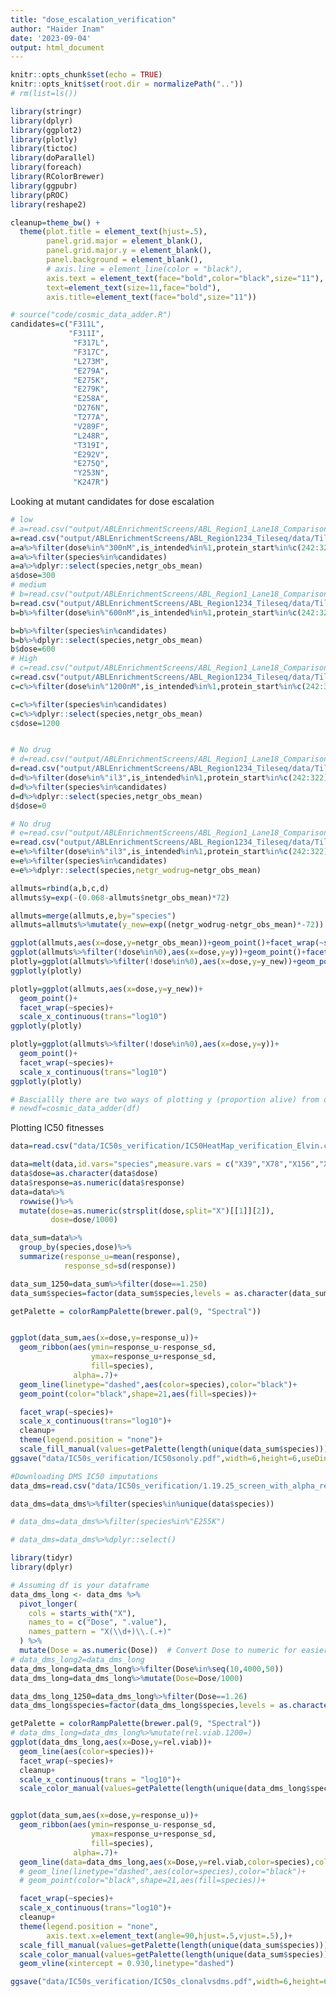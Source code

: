 ```yaml
---
title: "dose_escalation_verification"
author: "Haider Inam"
date: '2023-09-04'
output: html_document
---
```


```r
knitr::opts_chunk$set(echo = TRUE)
knitr::opts_knit$set(root.dir = normalizePath(".."))
# rm(list=ls())

library(stringr)
library(dplyr)
library(ggplot2)
library(plotly)
library(tictoc)
library(doParallel)
library(foreach)
library(RColorBrewer)
library(ggpubr)
library(pROC)
library(reshape2)

cleanup=theme_bw() +
  theme(plot.title = element_text(hjust=.5),
        panel.grid.major = element_blank(),
        panel.grid.major.y = element_blank(),
        panel.background = element_blank(),
        # axis.line = element_line(color = "black"),
        axis.text = element_text(face="bold",color="black",size="11"),
        text=element_text(size=11,face="bold"),
        axis.title=element_text(face="bold",size="11"))

```

```r
# source("code/cosmic_data_adder.R")
candidates=c("F311L",
             "F311I",
              "F317L",
              "F317C",
              "L273M",
              "E279A",
              "E275K",
              "E279K",
              "E258A",
              "D276N",
              "T277A",
              "V289F",
              "L248R",
              "T319I",
              "E292V",
              "E275Q",
              "Y253N",
              "K247R")
```

Looking at mutant candidates for dose escalation
```r
  
# low
# a=read.csv("output/ABLEnrichmentScreens/ABL_Region1_Lane18_Comparisons/cross-replicate/baf3_Imat_low_rep1vsrep2_ft/screen_comparison_baf3_Imat_low_rep1vsrep2_ft.csv",header = T,stringsAsFactors = F)
a=read.csv("output/ABLEnrichmentScreens/ABL_Region1234_Tileseq/data/TileSeq_full_kinase_alldoses_with_lfc_corrected_netgrowths.csv",header = T,stringsAsFactors = F)
a=a%>%filter(dose%in%"300nM",is_intended%in%1,protein_start%in%c(242:322))
a=a%>%filter(species%in%candidates)
a=a%>%dplyr::select(species,netgr_obs_mean)
a$dose=300
# medium
# b=read.csv("output/ABLEnrichmentScreens/ABL_Region1_Lane18_Comparisons/cross-replicate/baf3_Imat_medium_rep1vsrep2_ft/screen_comparison_baf3_Imat_medium_rep1vsrep2_ft.csv",header = T,stringsAsFactors = F)
b=read.csv("output/ABLEnrichmentScreens/ABL_Region1234_Tileseq/data/TileSeq_full_kinase_alldoses_with_lfc_corrected_netgrowths.csv",header = T,stringsAsFactors = F)
b=b%>%filter(dose%in%"600nM",is_intended%in%1,protein_start%in%c(242:322))

b=b%>%filter(species%in%candidates)
b=b%>%dplyr::select(species,netgr_obs_mean)
b$dose=600
# High
# c=read.csv("output/ABLEnrichmentScreens/ABL_Region1_Lane18_Comparisons/cross-replicate/baf3_Imat_high_rep1vsrep2_ft/screen_comparison_baf3_Imat_high_rep1vsrep2_ft.csv",header = T,stringsAsFactors = F)
c=read.csv("output/ABLEnrichmentScreens/ABL_Region1234_Tileseq/data/TileSeq_full_kinase_alldoses_with_lfc_corrected_netgrowths.csv",header = T,stringsAsFactors = F)
c=c%>%filter(dose%in%"1200nM",is_intended%in%1,protein_start%in%c(242:322))

c=c%>%filter(species%in%candidates)
c=c%>%dplyr::select(species,netgr_obs_mean)
c$dose=1200


# No drug
# d=read.csv("output/ABLEnrichmentScreens/ABL_Region1_Lane18_Comparisons/cross-replicate/baf3_IL3_rep1vsrep2_ft/screen_comparison_baf3_IL3_low_rep1vsrep2_ft.csv",header = T,stringsAsFactors = F)
d=read.csv("output/ABLEnrichmentScreens/ABL_Region1234_Tileseq/data/TileSeq_full_kinase_alldoses_with_lfc_corrected_netgrowths.csv",header = T,stringsAsFactors = F)
d=d%>%filter(dose%in%"il3",is_intended%in%1,protein_start%in%c(242:322))
d=d%>%filter(species%in%candidates)
d=d%>%dplyr::select(species,netgr_obs_mean)
d$dose=0

# No drug
# e=read.csv("output/ABLEnrichmentScreens/ABL_Region1_Lane18_Comparisons/cross-replicate/baf3_IL3_rep1vsrep2_ft/screen_comparison_baf3_IL3_low_rep1vsrep2_ft.csv",header = T,stringsAsFactors = F)
e=read.csv("output/ABLEnrichmentScreens/ABL_Region1234_Tileseq/data/TileSeq_full_kinase_alldoses_with_lfc_corrected_netgrowths.csv",header = T,stringsAsFactors = F)
e=e%>%filter(dose%in%"il3",is_intended%in%1,protein_start%in%c(242:322))
e=e%>%filter(species%in%candidates)
e=e%>%dplyr::select(species,netgr_wodrug=netgr_obs_mean)

allmuts=rbind(a,b,c,d)
allmuts$y=exp(-(0.068-allmuts$netgr_obs_mean)*72)

allmuts=merge(allmuts,e,by="species")
allmuts=allmuts%>%mutate(y_new=exp((netgr_wodrug-netgr_obs_mean)*-72))

ggplot(allmuts,aes(x=dose,y=netgr_obs_mean))+geom_point()+facet_wrap(~species)
ggplot(allmuts%>%filter(!dose%in%0),aes(x=dose,y=y))+geom_point()+facet_wrap(~species)
plotly=ggplot(allmuts%>%filter(!dose%in%0),aes(x=dose,y=y_new))+geom_point()+facet_wrap(~species)
ggplotly(plotly)

plotly=ggplot(allmuts,aes(x=dose,y=y_new))+
  geom_point()+
  facet_wrap(~species)+
  scale_x_continuous(trans="log10")
ggplotly(plotly)

plotly=ggplot(allmuts%>%filter(!dose%in%0),aes(x=dose,y=y))+
  geom_point()+
  facet_wrap(~species)+
  scale_x_continuous(trans="log10")
ggplotly(plotly)

# Basciallly there are two ways of plotting y (proportion alive) from our screens. One is to assume the same fitness without drug for all mutants, another is to assume fitness without drug that are different for all mutants.
# newdf=cosmic_data_adder(df)
```

Plotting IC50 fitnesses
```r
data=read.csv("data/IC50s_verification/IC50HeatMap_verification_Elvin.csv",header = T,stringsAsFactors = F)

data=melt(data,id.vars="species",measure.vars = c("X39","X78","X156","X312","X625","X1250","X2500","X5000","X10000"),variable.name = "dose",value.name = "response")
data$dose=as.character(data$dose)
data$response=as.numeric(data$response)
data=data%>%
  rowwise()%>%
  mutate(dose=as.numeric(strsplit(dose,split="X")[[1]][2]),
         dose=dose/1000)

data_sum=data%>%
  group_by(species,dose)%>%
  summarize(response_u=mean(response),
            response_sd=sd(response))

data_sum_1250=data_sum%>%filter(dose==1.250)
data_sum$species=factor(data_sum$species,levels = as.character(data_sum_1250$species[order((data_sum_1250$response_u),decreasing = T)]))

getPalette = colorRampPalette(brewer.pal(9, "Spectral"))


ggplot(data_sum,aes(x=dose,y=response_u))+
  geom_ribbon(aes(ymin=response_u-response_sd,
                  ymax=response_u+response_sd,
                  fill=species),
              alpha=.7)+
  geom_line(linetype="dashed",aes(color=species),color="black")+
  geom_point(color="black",shape=21,aes(fill=species))+

  facet_wrap(~species)+
  scale_x_continuous(trans="log10")+
  cleanup+
  theme(legend.position = "none")+
  scale_fill_manual(values=getPalette(length(unique(data_sum$species))))
ggsave("data/IC50s_verification/IC50sonoly.pdf",width=6,height=6,useDingbats=F)

#Downloading DMS IC50 imputations
data_dms=read.csv("data/IC50s_verification/1.19.25_screen_with_alpha_relvial_after_inc_444_760_916_ALL.csv",header = T,stringsAsFactors = F)

data_dms=data_dms%>%filter(species%in%unique(data$species))

# data_dms=data_dms%>%filter(species%in%"E255K")

# data_dms=data_dms%>%dplyr::select()

library(tidyr)
library(dplyr)

# Assuming df is your dataframe
data_dms_long <- data_dms %>%
  pivot_longer(
    cols = starts_with("X"), 
    names_to = c("Dose", ".value"),
    names_pattern = "X(\\d+)\\.(.+)"
  ) %>%
  mutate(Dose = as.numeric(Dose))  # Convert Dose to numeric for easier analysis
# data_dms_long2=data_dms_long
data_dms_long=data_dms_long%>%filter(Dose%in%seq(10,4000,50))
data_dms_long=data_dms_long%>%mutate(Dose=Dose/1000)

data_dms_long_1250=data_dms_long%>%filter(Dose==1.26)
data_dms_long$species=factor(data_dms_long$species,levels = as.character(data_dms_long_1250$species[order((data_dms_long_1250$rel.viab),decreasing = T)]))

getPalette = colorRampPalette(brewer.pal(9, "Spectral"))
# data_dms_long=data_dms_long%>%mutate(rel.viab.1200=)
ggplot(data_dms_long,aes(x=Dose,y=rel.viab))+
  geom_line(aes(color=species))+
  facet_wrap(~species)+
  cleanup+
  scale_x_continuous(trans = "log10")+
  scale_color_manual(values=getPalette(length(unique(data_dms_long$species))))


ggplot(data_sum,aes(x=dose,y=response_u))+
  geom_ribbon(aes(ymin=response_u-response_sd,
                  ymax=response_u+response_sd,
                  fill=species),
              alpha=.7)+
  geom_line(data=data_dms_long,aes(x=Dose,y=rel.viab,color=species),color="black")+
  # geom_line(linetype="dashed",aes(color=species),color="black")+
  # geom_point(color="black",shape=21,aes(fill=species))+

  facet_wrap(~species)+
  scale_x_continuous(trans="log10")+
  cleanup+
  theme(legend.position = "none",
        axis.text.x=element_text(angle=90,hjust=.5,vjust=.5),)+
  scale_fill_manual(values=getPalette(length(unique(data_sum$species))))+
  scale_color_manual(values=getPalette(length(unique(data_sum$species))))+
  geom_vline(xintercept = 0.930,linetype="dashed")

ggsave("data/IC50s_verification/IC50s_clonalvsdms.pdf",width=6,height=6,useDingbats=F)
```

